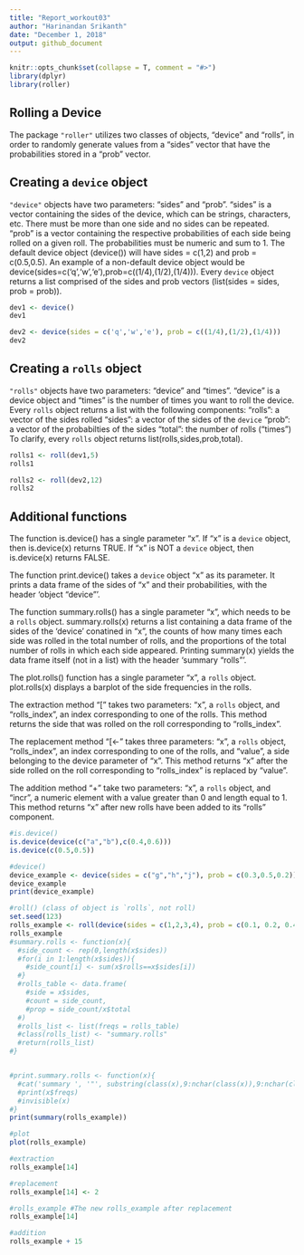 ---
title: "Report_workout03"
author: "Harinandan Srikanth"
date: "December 1, 2018"
output: github_document
---

```{r, echo = FALSE, message = FALSE}
knitr::opts_chunk$set(collapse = T, comment = "#>")
library(dplyr)
library(roller)
```

## Rolling a Device

The package `"roller"` utilizes two classes of objects, "device" and "rolls", in order to randomly generate values from a "sides" vector that have the probabilities stored in a "prob" vector.

## Creating a `device` object 

`"device"` objects have two parameters: "sides" and "prob". "sides" is a vector containing the sides of the device, which can be strings, characters, etc. There must be more than one side and no sides can be repeated. "prob" is a vector containing the respective probabilities of each side being rolled on a given roll. The probabilities must be numeric and sum to 1. The default device object (device()) will have sides = c(1,2) and prob = c(0.5,0.5). An example of a non-default device object would be device(sides=c('q','w','e'),prob=c((1/4),(1/2),(1/4))). Every `device` object returns a list comprised of the sides and prob vectors (list(sides = sides, prob = prob)).

```{r}
dev1 <- device()
dev1

dev2 <- device(sides = c('q','w','e'), prob = c((1/4),(1/2),(1/4)))
dev2
```

## Creating a `rolls` object

`"rolls"` objects have two parameters: "device" and "times". "device" is a device object and "times" is the number of times you want to roll the device. Every `rolls` object returns a list with the following components:
"rolls": a vector of the sides rolled 
"sides": a vector of the sides of the `device`
"prob": a vector of the probabilties of the sides
"total": the number of rolls ("times")
To clarify, every `rolls` object returns list(rolls,sides,prob,total).


```{r}
rolls1 <- roll(dev1,5)
rolls1

rolls2 <- roll(dev2,12)
rolls2
```

## Additional functions 

The function is.device() has a single parameter "x". If "x" is a `device` object, then is.device(x) returns TRUE. If "x" is NOT a `device` object, then is.device(x) returns FALSE.

The function print.device() takes a `device` object "x" as its parameter. It prints a data frame of the sides of "x" and their probabilities, with the header 'object "device"'.

The function summary.rolls() has a single parameter "x", which needs to be a `rolls` object. summary.rolls(x) returns a list containing a data frame of the sides of the 'device' conatined in "x", the counts of how many times each side was rolled in the total number of rolls, and the proportions of the total number of rolls in which each side appeared. Printing summary(x) yields the data frame itself (not in a list) with the header 'summary "rolls"'. 

The plot.rolls() function has a single parameter "x", a `rolls` object. plot.rolls(x) displays a barplot of the side frequencies in the rolls. 

The extraction method "[" takes two parameters: "x", a `rolls` object, and "rolls_index", an index corresponding to one of the rolls. This method returns the side that was rolled on the roll corresponding to "rolls_index". 

The replacement method "[<-" takes three parameters: "x", a `rolls` object, "rolls_index", an index corresponding to one of the rolls, and "value", a side belonging to the device parameter of "x". This method returns "x" after the side rolled on the roll corresponding to "rolls_index" is replaced by "value".

The addition method "+" take two parameters: "x", a `rolls` object, and "incr", a numeric element with a value greater than 0 and length equal to 1. This method returns "x" after new rolls have been added to its "rolls" component.

```{r}
#is.device()
is.device(device(c("a","b"),c(0.4,0.6)))
is.device(c(0.5,0.5))

#device()
device_example <- device(sides = c("g","h","j"), prob = c(0.3,0.5,0.2))
device_example
print(device_example)

#roll() (class of object is `rolls`, not roll)
set.seed(123)
rolls_example <- roll(device(sides = c(1,2,3,4), prob = c(0.1, 0.2, 0.4, 0.3)), times = 25)
rolls_example
#summary.rolls <- function(x){
  #side_count <- rep(0,length(x$sides))
  #for(i in 1:length(x$sides)){
    #side_count[i] <- sum(x$rolls==x$sides[i])
  #}
  #rolls_table <- data.frame(
    #side = x$sides,
    #count = side_count,
    #prop = side_count/x$total
  #)
  #rolls_list <- list(freqs = rolls_table)
  #class(rolls_list) <- "summary.rolls"
  #return(rolls_list)
#}


#print.summary.rolls <- function(x){
  #cat('summary ', '"', substring(class(x),9:nchar(class(x)),9:nchar(class(x))), '"\n\n', sep = "")
  #print(x$freqs)
  #invisible(x)
#}
print(summary(rolls_example))

#plot
plot(rolls_example)

#extraction
rolls_example[14]

#replacement
rolls_example[14] <- 2

#rolls_example #The new rolls_example after replacement
rolls_example[14]

#addition
rolls_example + 15
```









